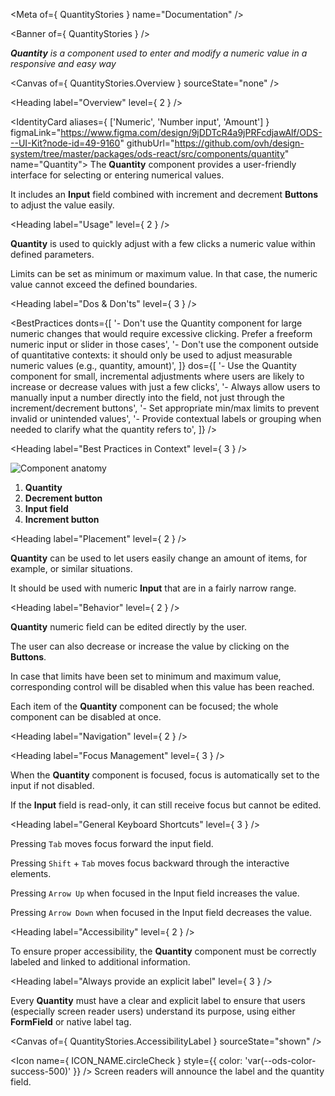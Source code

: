 
<Meta of={ QuantityStories } name="Documentation" />

<Banner of={ QuantityStories } />

_**Quantity** is a component used to enter and modify a numeric value in a responsive and easy way_

<Canvas of={ QuantityStories.Overview } sourceState="none" />

<Heading label="Overview" level={ 2 } />

<IdentityCard aliases={ ['Numeric', 'Number input', 'Amount'] }
              figmaLink="https://www.figma.com/design/9jDDTcR4a9jPRFcdjawAlf/ODS---UI-Kit?node-id=49-9160"
              githubUrl="https://github.com/ovh/design-system/tree/master/packages/ods-react/src/components/quantity"
              name="Quantity">
  The **Quantity** component provides a user-friendly interface for selecting or entering numerical values.

  It includes an **Input** field combined with increment and decrement **Buttons** to adjust the value easily.
</IdentityCard>

<Heading label="Usage" level={ 2 } />

**Quantity** is used to quickly adjust with a few clicks a numeric value within defined parameters.

Limits can be set as minimum or maximum value. In that case, the numeric value cannot exceed the defined boundaries.

<Heading label="Dos & Don'ts" level={ 3 } />

<BestPractices
  donts={[
    '- Don\'t use the Quantity component for large numeric changes that would require excessive clicking. Prefer a freeform numeric input or slider in those cases',
    '- Don\'t use the component outside of quantitative contexts: it should only be used to adjust measurable numeric values (e.g., quantity, amount)',
  ]}
  dos={[
    '- Use the Quantity component for small, incremental adjustments where users are likely to increase or decrease values with just a few clicks',
    '- Always allow users to manually input a number directly into the field, not just through the increment/decrement buttons',
    '- Set appropriate min/max limits to prevent invalid or unintended values',
    '- Provide contextual labels or grouping when needed to clarify what the quantity refers to',
  ]}
/>

<Heading label="Best Practices in Context" level={ 3 } />

![Component anatomy](components/quantity/anatomy.png "Component anatomy")

1. **Quantity**
2. **Decrement button**
3. **Input field**
4. **Increment button**

<Heading label="Placement" level={ 2 } />

**Quantity** can be used to let users easily change an amount of items, for example, or similar situations.

It should be used with numeric **Input** that are in a fairly narrow range.

<Heading label="Behavior" level={ 2 } />

**Quantity** numeric field can be edited directly by the user.

The user can also decrease or increase the value by clicking on the **Buttons**.

In case that limits have been set to minimum and maximum value, corresponding control will be disabled when this value has been reached.

Each item of the **Quantity** component can be focused; the whole component can be disabled at once.

<Heading label="Navigation" level={ 2 } />

<Heading label="Focus Management" level={ 3 } />

When the **Quantity** component is focused, focus is automatically set to the input if not disabled.

If the **Input** field is read-only, it can still receive focus but cannot be edited.

<Heading label="General Keyboard Shortcuts" level={ 3 } />

Pressing `Tab` moves focus forward the input field.

Pressing `Shift` + `Tab` moves focus backward through the interactive elements.

Pressing `Arrow Up` when focused in the Input field increases the value.

Pressing `Arrow Down` when focused in the Input field decreases the value.

<Heading label="Accessibility" level={ 2 } />

To ensure proper accessibility, the **Quantity** component must be correctly labeled and linked to additional information.

<Heading label="Always provide an explicit label" level={ 3 } />

Every **Quantity** must have a clear and explicit label to ensure that users (especially screen reader users) understand its purpose,
using either **FormField** or native label tag.

<Canvas of={ QuantityStories.AccessibilityLabel } sourceState="shown" />

<Icon name={ ICON_NAME.circleCheck }
      style={{ color: 'var(--ods-color-success-500)' }} /> Screen readers will announce the label and the quantity field.
